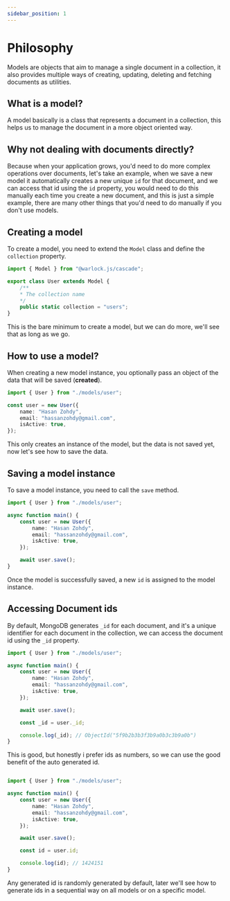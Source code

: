 ```yaml
---
sidebar_position: 1
---
```


# Philosophy

Models are objects that aim to manage a single document in a collection, it also provides multiple ways of creating, updating, deleting and fetching documents as utilities.

## What is a model?

A model basically is a class that represents a document in a collection, this helps us to manage the document in a more object oriented way.

## Why not dealing with documents directly?

Because when your application grows, you'd need to do more complex operations over documents, let's take an example, when we save a new model it automatically creates a new unique `id` for that document, and we can access that id using the `id` property, you would need to do this manually each time you create a new document, and this is just a simple example, there are many other things that you'd need to do manually if you don't use models.

## Creating a model

To create a model, you need to extend the `Model` class and define the `collection` property.

```ts title="src/models/user.ts"
import { Model } from "@warlock.js/cascade";

export class User extends Model {
    /**
    * The collection name
    */
    public static collection = "users";
}
```

This is the bare minimum to create a model, but we can do more, we'll see that as long as we go.

## How to use a model?

When creating a new model instance, you optionally pass an object of the data that will be saved (**created**).

```ts title="src/app.ts"
import { User } from "./models/user";

const user = new User({
    name: "Hasan Zohdy",
    email: "hassanzohdy@gmail.com",
    isActive: true,
});
```

This only creates an instance of the model, but the data is not saved yet, now let's see how to save the data.

## Saving a model instance

To save a model instance, you need to call the `save` method.

```ts title="src/app.ts"
import { User } from "./models/user";

async function main() {
    const user = new User({
        name: "Hasan Zohdy",
        email: "hassanzohdy@gmail.com",
        isActive: true,
    });

    await user.save();
}
```

Once the model is successfully saved, a new `id` is assigned to the model instance.

## Accessing Document ids

By default, MongoDB generates `_id` for each document, and it's a unique identifier for each document in the collection, we can access the document id using the `_id` property.

```ts title="src/app.ts"
import { User } from "./models/user";

async function main() {
    const user = new User({
        name: "Hasan Zohdy",
        email: "hassanzohdy@gmail.com",
        isActive: true,
    });

    await user.save();

    const _id = user._id;

    console.log(_id); // ObjectId("5f9b2b3b3f3b9a0b3c3b9a0b")
}
```

This is good, but honestly i prefer ids as numbers, so we can use the good benefit of the auto generated id.

```ts title="src/models/user.ts"

import { User } from "./models/user";

async function main() {
    const user = new User({
        name: "Hasan Zohdy",
        email: "hassanzohdy@gmail.com",
        isActive: true,
    });

    await user.save();

    const id = user.id;

    console.log(id); // 1424151
}
```

Any generated id is randomly generated by default, later we'll see how to generate ids in a sequential way on all models or on a specific model.